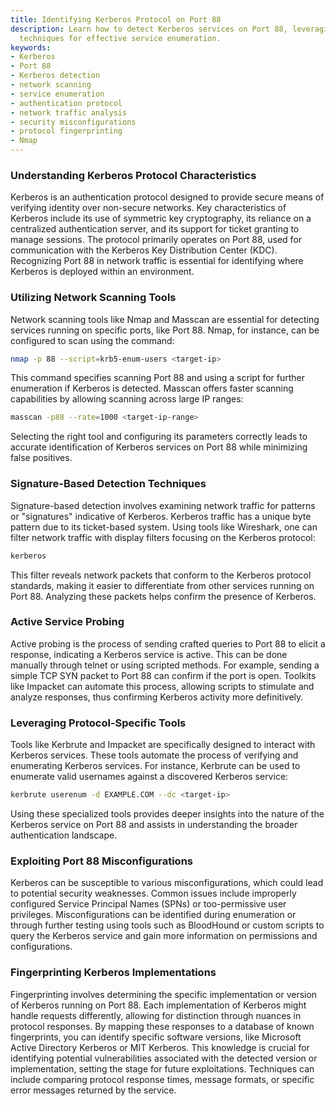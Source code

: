 ```yaml
---
title: Identifying Kerberos Protocol on Port 88
description: Learn how to detect Kerberos services on Port 88, leveraging tools and
  techniques for effective service enumeration.
keywords:
- Kerberos
- Port 88
- Kerberos detection
- network scanning
- service enumeration
- authentication protocol
- network traffic analysis
- security misconfigurations
- protocol fingerprinting
- Nmap
---
```


### Understanding Kerberos Protocol Characteristics

Kerberos is an authentication protocol designed to provide secure means of verifying identity over non-secure networks. Key characteristics of Kerberos include its use of symmetric key cryptography, its reliance on a centralized authentication server, and its support for ticket granting to manage sessions. The protocol primarily operates on Port 88, used for communication with the Kerberos Key Distribution Center (KDC). Recognizing Port 88 in network traffic is essential for identifying where Kerberos is deployed within an environment.

### Utilizing Network Scanning Tools

Network scanning tools like Nmap and Masscan are essential for detecting services running on specific ports, like Port 88. Nmap, for instance, can be configured to scan using the command:

```bash
nmap -p 88 --script=krb5-enum-users <target-ip>
```

This command specifies scanning Port 88 and using a script for further enumeration if Kerberos is detected. Masscan offers faster scanning capabilities by allowing scanning across large IP ranges:

```bash
masscan -p88 --rate=1000 <target-ip-range>
```

Selecting the right tool and configuring its parameters correctly leads to accurate identification of Kerberos services on Port 88 while minimizing false positives.

### Signature-Based Detection Techniques

Signature-based detection involves examining network traffic for patterns or "signatures" indicative of Kerberos. Kerberos traffic has a unique byte pattern due to its ticket-based system. Using tools like Wireshark, one can filter network traffic with display filters focusing on the Kerberos protocol:

```bash
kerberos
```

This filter reveals network packets that conform to the Kerberos protocol standards, making it easier to differentiate from other services running on Port 88. Analyzing these packets helps confirm the presence of Kerberos.

### Active Service Probing

Active probing is the process of sending crafted queries to Port 88 to elicit a response, indicating a Kerberos service is active. This can be done manually through telnet or using scripted methods. For example, sending a simple TCP SYN packet to Port 88 can confirm if the port is open. Toolkits like Impacket can automate this process, allowing scripts to stimulate and analyze responses, thus confirming Kerberos activity more definitively.

### Leveraging Protocol-Specific Tools

Tools like Kerbrute and Impacket are specifically designed to interact with Kerberos services. These tools automate the process of verifying and enumerating Kerberos services. For instance, Kerbrute can be used to enumerate valid usernames against a discovered Kerberos service:

```bash
kerbrute userenum -d EXAMPLE.COM --dc <target-ip>
```

Using these specialized tools provides deeper insights into the nature of the Kerberos service on Port 88 and assists in understanding the broader authentication landscape.

### Exploiting Port 88 Misconfigurations

Kerberos can be susceptible to various misconfigurations, which could lead to potential security weaknesses. Common issues include improperly configured Service Principal Names (SPNs) or too-permissive user privileges. Misconfigurations can be identified during enumeration or through further testing using tools such as BloodHound or custom scripts to query the Kerberos service and gain more information on permissions and configurations.

### Fingerprinting Kerberos Implementations

Fingerprinting involves determining the specific implementation or version of Kerberos running on Port 88. Each implementation of Kerberos might handle requests differently, allowing for distinction through nuances in protocol responses. By mapping these responses to a database of known fingerprints, you can identify specific software versions, like Microsoft Active Directory Kerberos or MIT Kerberos. This knowledge is crucial for identifying potential vulnerabilities associated with the detected version or implementation, setting the stage for future exploitations. Techniques can include comparing protocol response times, message formats, or specific error messages returned by the service.